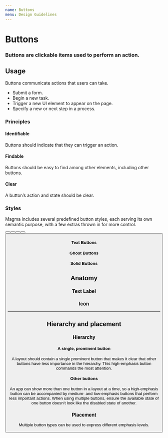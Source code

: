 ```yaml
---
name: Buttons
menu: Design Guidelines
---
```


# Buttons

### Buttons are clickable items used to perform an action.

## Usage
Buttons communicate actions that users can take.

* Submit a form.
* Begin a new task.
* Trigger a new UI element to appear on the page.
* Specify a new or next step in a process.

### Principles
#### Identifiable
Buttons should indicate that they can trigger an action.

#### Findable
Buttons should be easy to find among other elements, including other buttons.

#### Clear
A button’s action and state should be clear.

### Styles
Magma includes several predefined button styles, each serving its own semantic purpose, with a few extras thrown in for more control.

<Playground>
    <p>
        <Button text="Default" />
        <Button type="primary" text="Primary" />
        <Button type="success" text="Success" />
        <Button type="warning" text="Warning" />
        <Button type="danger" text="Danger" />
    </p>
</Playground>

#### Text Buttons
#### Ghost Buttons
#### Solid Buttons

## Anatomy
### Text Label
### Icon

---

## Hierarchy and placement

### Hierarchy

#### A single, prominent button

A layout should contain a single prominent button that makes it clear that other buttons have less importance in the hierarchy. This high-emphasis button commands the most attention.

#### Other buttons

An app can show more than one button in a layout at a time, so a high-emphasis button can be accompanied by medium- and low-emphasis buttons that perform less important actions. When using multiple buttons, ensure the available state of one button doesn’t look like the disabled state of another.

### Placement

Multiple button types can be used to express different emphasis levels.






